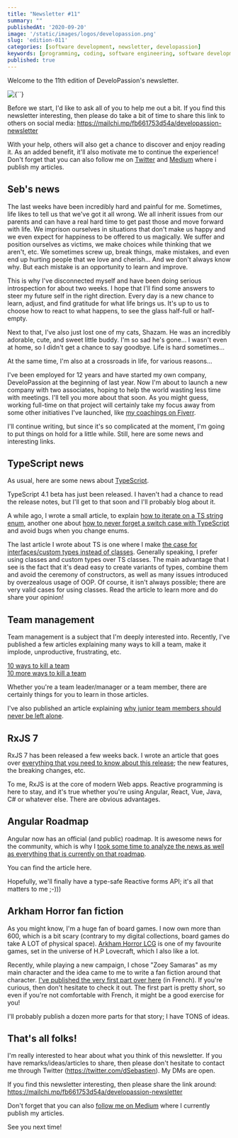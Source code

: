 ```yaml
---
title: "Newsletter #11"
summary: ""
publishedAt: '2020-09-20'
image: '/static/images/logos/developassion.png'
slug: 'edition-011'
categories: [software development, newsletter, developassion]
keywords: [programming, coding, software engineering, software development, it, newsletter]
published: true
---
```


Welcome to the 11th edition of DeveloPassion's newsletter.

<BlogPostCenteredContent>
  <Image
    alt={``}
    src={`/static/images/logos/developassion.png`}
    width={480}
    height={270}
    priority
  />
</BlogPostCenteredContent>

Before we start, I'd like to ask all of you to help me out a bit. If you find this newsletter interesting, then please do take a bit of time to share this link to others on social media: https://mailchi.mp/fb661753d54a/developassion-newsletter

With your help, others will also get a chance to discover and enjoy reading it. As an added benefit, it'll also motivate me to continue the experience! Don't forget that you can also follow me on <a href="https://dsebastien.medium.com" rel="noopener">Twitter</a> and <a href="https://dsebastien.medium.com" rel="noopener">Medium</a> where i publish my articles.

## Seb's news

The last weeks have been incredibly hard and painful for me. Sometimes, life likes to tell us that we've got it all wrong. We all inherit issues from our parents and can have a real hard time to get past those and move forward with life. We imprison ourselves in situations that don't make us happy and we even expect for happiness to be offered to us magically. We suffer and position ourselves as victims, we make choices while thinking that we aren't, etc. We sometimes screw up, break things, make mistakes, and even end up hurting people that we love and cherish... And we don't always know why. But each mistake is an opportunity to learn and improve.

This is why I've disconnected myself and have been doing serious introspection for about two weeks. I hope that I'll find some answers to steer my future self in the right direction. Every day is a new chance to learn, adjust, and find gratitude for what life brings us. It's up to us to choose how to react to what happens, to see the glass half-full or half-empty.

Next to that, I've also just lost one of my cats, Shazam. He was an incredibly adorable, cute, and sweet little buddy. I'm so sad he's gone... I wasn't even at home, so I didn't get a chance to say goodbye. Life is hard sometimes...

At the same time, I'm also at a crossroads in life, for various reasons...

I've been employed for 12 years and have started my own company, DeveloPassion at the beginning of last year. Now I'm about to launch a new company with two associates, hoping to help the world wasting less time with meetings. I'll tell you more about that soon. As you might guess, working full-time on that project will certainly take my focus away from some other initiatives I've launched, like <a href="https://www.fiverr.com/share/yWVmQe" rel="noopener">my coachings on Fiverr</a>.

I'll continue writing, but since it's so complicated at the moment, I'm going to put things on hold for a little while. Still, here are some news and interesting links.

## TypeScript news

As usual, here are some news about <a href="https://www.amazon.com/gp/product/B081FB89BL?tag=dsebastien-20" rel="noopener">TypeScript</a>.

TypeScript 4.1 beta has just been released. I haven't had a chance to read the release notes, but I'll get to that soon and I'll probably blog about it.

A while ago, I wrote a small article, to explain <a href="https://medium.com/javascript-in-plain-english/iterating-on-a-typescript-string-enum-45f7e36b015b" rel="noopener">how to iterate on a TS string enum</a>, another one about <a href="https://medium.com/javascript-in-plain-english/never-miss-a-switch-case-with-typescript-684bf5d0e1d1" rel="noopener">how to never forget a switch case with TypeScript</a> and avoid bugs when you change enums.

The last article I wrote about TS is one where I make <a href="https://medium.com/javascript-in-plain-english/why-you-should-generally-prefer-typescript-interfaces-and-custom-types-over-classes-d145814218ce" rel="noopener">the case for interfaces/custom types instead of classes</a>. Generally speaking, I prefer using classes and custom types over TS classes. The main advantage that I see is the fact that it's dead easy to create variants of types, combine them and avoid the ceremony of constructors, as well as many issues introduced by overzealous usage of OOP. Of course, it isn't always possible; there are very valid cases for using classes. Read the article to learn more and do share your opinion!

## Team management

Team management is a subject that I'm deeply interested into. Recently, I've published a few articles explaining many ways to kill a team, make it implode, unproductive, frustrating, etc.

<a href="https://medium.com/management-matters/10-ways-to-kill-a-team-1de48e80c8c4" rel="noopener">10 ways to kill a team</a>
<br />
<a href="https://medium.com/management-matters/10-more-ways-to-kill-a-team-330df3d01d5f" rel="noopener">10 more ways to kill a team</a>

Whether you're a team leader/manager or a team member, there are certainly things for you to learn in those articles.

I've also published an article explaining <a href="https://medium.com/management-matters/dont-let-juniors-alone-66762c5c0b7c" rel="noopener">why junior team members should never be left alone</a>.

## RxJS 7

RxJS 7 has been released a few weeks back. I wrote an article that goes over <a href="https://medium.com/javascript-in-plain-english/rxjs-7-in-depth-32cc7bf3e5c" rel="noopener">everything that you need to know about this release</a>; the new features, the breaking changes, etc.

To me, RxJS is at the core of modern Web apps. Reactive programming is here to stay, and it's true whether you're using Angular, React, Vue, Java, C# or whatever else. There are obvious advantages.

## Angular Roadmap

Angular now has an official (and public) roadmap. It is awesome news for the community, which is why I <a href="https://itnext.io/angular-roadmap-analysis-b924e034089f" rel="noopener">took some time to analyze the news as well as everything that is currently on that roadmap</a>.

You can find the article here.

Hopefully, we'll finally have a type-safe Reactive forms API; it's all that matters to me ;-)))

## Arkham Horror fan fiction

As you might know, I'm a huge fan of board games. I now own more than 600, which is a bit scary (contrary to my digital collections, board games do take A LOT of physical space). <a href="https://boardgamegeek.com/boardgame/205637/arkham-horror-card-game" rel="noopener">Arkham Horror LCG</a> is one of my favourite games, set in the universe of H.P Lovecraft, which I also like a lot.

Recently, while playing a new campaign, I chose "Zoey Samaras" as my main character and the idea came to me to write a fan fiction around that character. <a href="https://medium.com/@dSebastien/histoire-courte-zoey-jenny-partie-1-c81f9543d72e" rel="noopener">I've published the very first part over here</a> (in French). If you're curious, then don't hesitate to check it out. The first part is pretty short, so even if you're not comfortable with French, it might be a good exercise for you!

I'll probably publish a dozen more parts for that story; I have TONS of ideas.

## That's all folks!

I'm really interested to hear about what you think of this newsletter. If you have remarks/ideas/articles to share, then please don't hesitate to contact me through Twitter (https://twitter.com/dSebastien). My DMs are open.

If you find this newsletter interesting, then please share the link around: https://mailchi.mp/fb661753d54a/developassion-newsletter

Don't forget that you can also <a href="https://dsebastien.medium.com" rel="noopener">follow me on Medium</a> where I currently publish my articles.

See you next time!

<BlogPostSignature />
